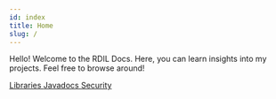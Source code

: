 ```yaml
---
id: index
title: Home
slug: /
---
```



Hello! Welcome to the RDIL Docs. Here, you can learn insights into my projects. Feel free to browse around!

<a href="/libraries" title="Libraries" className="button button--primary button--lg docs-btn">
    Libraries
</a>
<a href="/javadocs" title="Javadocs" className="button button--primary button--lg docs-btn">
    Javadocs
</a>
<a href="/SECURITY" title="Security" className="button button--primary button--lg docs-btn">
    Security
</a>
